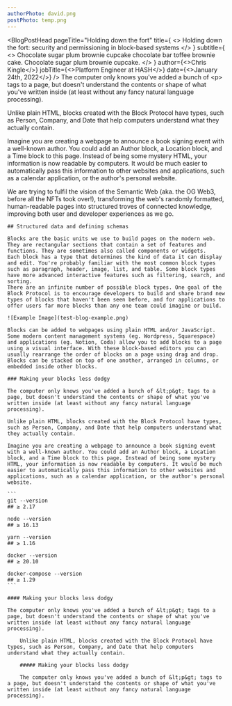 ```yaml
---
authorPhoto: david.png
postPhoto: temp.png
---
```


<BlogPostHead
  pageTitle="Holding down the fort"
  title={
    <>
      Holding down the fort: security and permissioning in block-based systems
    </>
  }
  subtitle={
    <>
      Chocolate sugar plum brownie cupcake chocolate bar toffee brownie cake.
      Chocolate sugar plum brownie cupcake.
    </>
  }
  author={<>Chris Kingle</>}
  jobTitle={<>Platform Engineer at HASH</>}
  date={<>January 24th, 2022</>}
/>
<BlogPostContent>
  The computer only knows you've added a bunch of &lt;p&gt; tags to a page, but
  doesn't understand the contents or shape of what you've written inside (at
  least without any fancy natural language processing).

Unlike plain HTML, blocks created with the Block Protocol have types, such as Person, Company, and Date that help computers understand what they actually contain.

Imagine you are creating a webpage to announce a book signing event with a well-known author. You could add an Author block, a Location block, and a Time block to this page. Instead of being some mystery HTML, your information is now readable by computers. It would be much easier to automatically pass this information to other websites and applications, such as a calendar application, or the author's personal website.

We are trying to fulfil the vision of the Semantic Web (aka. the OG Web3, before all the NFTs took over!), transforming the web's randomly formatted, human-readable pages into structured troves of connected knowledge, improving both user and developer experiences as we go.

    ## Structured data and defining schemas

    Blocks are the basic units we use to build pages on the modern web. They are rectangular sections that contain a set of features and functions. They are sometimes also called components or widgets.
    Each block has a type that determines the kind of data it can display and edit. You're probably familiar with the most common block types such as paragraph, header, image, list, and table. Some block types have more advanced interactive features such as filtering, search, and sorting.
    There are an infinite number of possible block types. One goal of the Block Protocol is to encourage developers to build and share brand new types of blocks that haven't been seen before, and for applications to offer users far more blocks than any one team could imagine or build.

    ![Example Image](test-blog-example.png)

    Blocks can be added to webpages using plain HTML and/or JavaScript. Some modern content management systems (eg. Wordpress, Squarespace) and applications (eg. Notion, Coda) allow you to add blocks to a page using a visual interface. With these block-based editors you can usually rearrange the order of blocks on a page using drag and drop. Blocks can be stacked on top of one another, arranged in columns, or embedded inside other blocks.

    ### Making your blocks less dodgy

    The computer only knows you've added a bunch of &lt;p&gt; tags to a page, but doesn't understand the contents or shape of what you've written inside (at least without any fancy natural language processing).

    Unlike plain HTML, blocks created with the Block Protocol have types, such as Person, Company, and Date that help computers understand what they actually contain.

    Imagine you are creating a webpage to announce a book signing event with a well-known author. You could add an Author block, a Location block, and a Time block to this page. Instead of being some mystery HTML, your information is now readable by computers. It would be much easier to automatically pass this information to other websites and applications, such as a calendar application, or the author's personal website.

    ```
    git --version
    ## ≥ 2.17

    node --version
    ## ≥ 16.13

    yarn --version
    ## ≥ 1.16

    docker --version
    ## ≥ 20.10

    docker-compose --version
    ## ≥ 1.29
    ```

    #### Making your blocks less dodgy

    The computer only knows you've added a bunch of &lt;p&gt; tags to a page, but doesn't understand the contents or shape of what you've written inside (at least without any fancy natural language processing).

        Unlike plain HTML, blocks created with the Block Protocol have types, such as Person, Company, and Date that help computers understand what they actually contain.

        ##### Making your blocks less dodgy

        The computer only knows you've added a bunch of &lt;p&gt; tags to a page, but doesn't understand the contents or shape of what you've written inside (at least without any fancy natural language processing).

</BlogPostContent>

